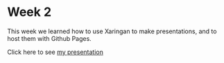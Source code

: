 # Week 2

This week we learned how to use Xaringan to make presentations, and to host them with Github Pages.

Click here to see [my presentation](https://mindalyn22.github.io/sensor-presentation)